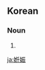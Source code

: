 ==Korean==
{{ko-hanjatab}}

===Noun===
{{ko-noun|hj|hangeul=임신}}

# {{hanja form of|임신|[[pregnancy]]}}

[[ja:姙娠]]